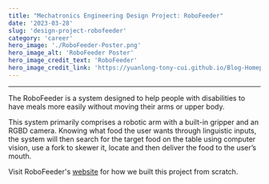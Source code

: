 ```yaml
---
title: "Mechatronics Engineering Design Project: RoboFeeder"
date: '2023-03-28'
slug: 'design-project-robofeeder'
category: 'career'
hero_image: './RoboFeeder-Poster.png'
hero_image_alt: 'RoboFeeder Poster'
hero_image_credit_text: 'RoboFeeder'
hero_image_credit_link: 'https://yuanlong-tony-cui.github.io/Blog-Homepage/'
---
```


---

The RoboFeeder is a system designed to help people with disabilities to have meals more easily without moving their arms or upper body.

This system primarily comprises a robotic arm with a built-in gripper and an RGBD camera. Knowing what food the user wants through linguistic inputs, the system will then search for the target food on the table using computer vision, use a fork to skewer it, locate and then deliver the food to the user’s mouth.

Visit RoboFeeder's [website](https://yuanlong-tony-cui.github.io/Blog-Homepage/) for how we built this project from scratch.
